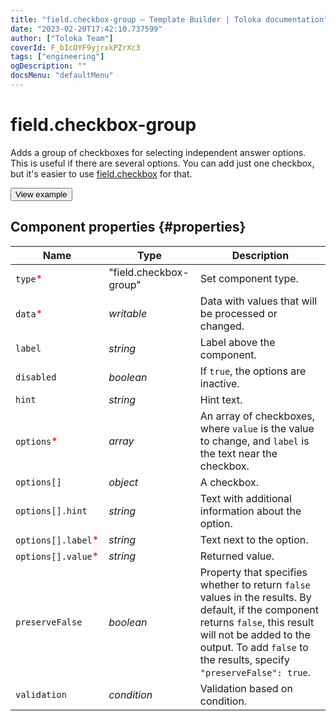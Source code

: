 ```yaml
---
title: "field.checkbox-group — Template Builder | Toloka documentation"
date: "2023-02-20T17:42:10.737599"
author: ["Toloka Team"]
coverId: F_bIcOYF9yjrxkPZrXc3
tags: ["engineering"]
ogDescription: ""
docsMenu: "defaultMenu"
---
```



# field.checkbox-group

Adds a group of checkboxes for selecting independent answer options. This is useful if there are several options. You can add just one checkbox, but it's easier to use [field.checkbox](/docs/template-builder/reference/field.checkbox) for that.

<Button themeColor="light" view="default" size="l" type="link" url="https://ya.cc/t/AA2nEh_E3twhqK">View example</Button>

## Component properties {#properties}

**Name** | **Type** | **Description**
----- | ----- | -----
`type`<span style="color: red">\*</span> | "field.checkbox-group" | Set component type.
`data`<span style="color: red">\*</span> | _writable_ | Data with values that will be processed or changed.
`label` | _string_ | Label above the component.
`disabled` | _boolean_ | If `true`, the options are inactive.
`hint`| _string_ | Hint text.
`options`<span style="color: red">\*</span> | _array_ | An array of checkboxes, where `value` is the value to change, and `label` is the text near the checkbox.
`options[]`| _object_ | A checkbox.
`options[].hint`| _string_ | Text with additional information about the option.
`options[].label`<span style="color: red">\*</span> | _string_ | Text next to the option.
`options[].value`<span style="color: red">\*</span> | _string_ | Returned value.
`preserveFalse`| _boolean_ | Property that specifies whether to return `false` values in the results. By default, if the component returns `false`, this result will not be added to the output. To add `false` to the results, specify `"preserveFalse": true`.
`validation` | _condition_ | Validation based on condition.

<ContactSupport/>
